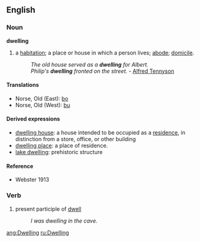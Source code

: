 ==English==
===Noun===
'''dwelling'''
#a [[habitation]]; a place or house in which a person lives; [[abode]]; [[domicile]].
#:''The old house served as a '''dwelling''' for Albert.''
#:''Philip's '''dwelling''' fronted on the street.'' - [[Alfred Tennyson]]
====Translations====
*Norse, Old (East): [[bo]]
*Norse, Old (West): [[bu]]
====Derived expressions====
*[[dwelling house]]: a house intended to be occupied as a [[residence]], in distinction from a store, office, or other building
*[[dwelling place]]: a place of residence.
*[[lake dwelling]]: prehistoric structure

====Reference====
*Webster 1913

===Verb===
#present participle of [[dwell]]
#:''I was dwelling in the cave.''

[[ang:Dwelling]]
[[ru:Dwelling]]